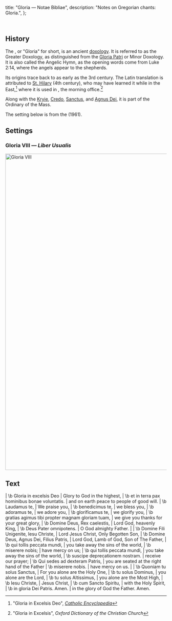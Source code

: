   title: "Gloria — Notae Bibliae",
  description: "Notes on Gregorian chants: Gloria.",
};

<Initial text="Gloria" /><br/>

## History

The <Definition lang="latin" anchor="gloria-in-excelsis-deo" text="Gloria in excelsis Deo" />, or "Gloria" for short, is an ancient [doxology](/glossary/liturgical-terms#doxology). It is referred to as the Greater Doxology, as distinguished from the [Gloria Patri](/liturgy/music/chants/gloria-patri) or Minor Doxology. It is also called the Angelic Hymn, as the opening words come from Luke 2:14, where the angels appear to the shepherds.

Its origins trace back to as early as the 3rd century. The Latin translation is attributed to [St. Hilary](/people/saints/latin-fathers/hilary-of-poitiers) (4th century), who may have learned it while in the East,[^1] where it is used in <Definition lang="greek" anchor="orthros" text="Orthros" />, the morning office.[^2]

Along with the [Kryie](/liturgy/music/chants/kyrie), [Credo](/liturgy/music/chants/credo), [Sanctus](/liturgy/music/chants/sanctus), and [Agnus Dei](/liturgy/music/chants/agnus-dei), it is part of the Ordinary of the Mass.

The setting below is from the *<Definition lang="latin" anchor="liber-usualis" text="Liber Usualis" />* (1961).

## Settings

### Gloria VIII — *Liber Usualis*

<Image
  src="/chants/gloria-viii.png"
  alt="Gloria VIII"
  width="600"
  height="987"
/>

## Text

<Poetry>
|  \b Gloria in excelsis Deo
|  Glory to God in the highest,
|  \b et in terra pax hominibus bonae voluntatis.
|  and on earth peace to people of good will.
|  \b Laudamus te,
|  We praise you,
|  \b benedicimus te,
|  we bless you,
|  \b adoramus te,
|  we adore you,
|  \b glorificamus te,
|  we glorify you,
|  \b gratias agimus tibi propter magnam gloriam tuam,
|  we give you thanks for your great glory,
|  \b Domine Deus, Rex caelestis,
|  Lord God, heavenly King,
|  \b Deus Pater omnipotens.
|  O God almighty Father.
|
|  \b Domine Fili Unigenite, Iesu Christe,
|  Lord Jesus Christ, Only Begotten Son,
|  \b Domine Deus, Agnus Dei, Filius Patris,
|  Lord God, Lamb of God, Son of The Father,
|  \b qui tollis peccata mundi,
|  you take away the sins of the world,
|  \b miserere nobis;
|  have mercy on us;
|  \b qui tollis peccata mundi,
|  you take away the sins of the world,
|  \b suscipe deprecationem nostram.
|  receive our prayer;
|  \b Qui sedes ad dexteram Patris,
|  you are seated at the right hand of the Father
|  \b miserere nobis.
|  have mercy on us.
|
|  \b Quoniam tu solus Sanctus,
|  For you alone are the Holy One,
|  \b tu solus Dominus,
|  you alone are the Lord,
|  \b tu solus Altissimus,
|  you alone are the Most High,
|  \b Iesu Christe,
|  Jesus Christ,
|  \b cum Sancto Spiritu,
|  with the Holy Spirit,
|  \b in gloria Dei Patris. Amen.
|  in the glory of God the Father. Amen.
</Poetry>

[^1]: "Gloria in Excelsis Deo", [*Catholic Encyclopedia*](https://www.newadvent.org/cathen/06583a.htm)
[^2]: "Gloria in Excelsis", *Oxford Dictionary of the Christian Church*

